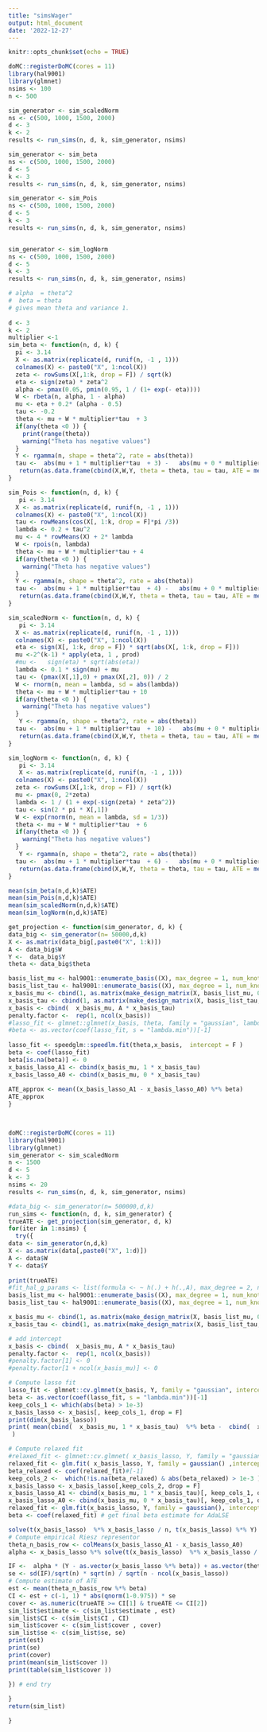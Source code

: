 ```yaml
---
title: "simsWager"
output: html_document
date: '2022-12-27'
---
```


```r
knitr::opts_chunk$set(echo = TRUE)
```


```r
doMC::registerDoMC(cores = 11)
library(hal9001)
library(glmnet)
nsims <- 100
n <- 500

sim_generator <- sim_scaledNorm
ns <- c(500, 1000, 1500, 2000)
d <- 3
k <- 2
results <- run_sims(n, d, k, sim_generator, nsims) 

sim_generator <- sim_beta
ns <- c(500, 1000, 1500, 2000)
d <- 5
k <- 3
results <- run_sims(n, d, k, sim_generator, nsims) 

sim_generator <- sim_Pois
ns <- c(500, 1000, 1500, 2000)
d <- 5
k <- 3
results <- run_sims(n, d, k, sim_generator, nsims) 


sim_generator <- sim_logNorm
ns <- c(500, 1000, 1500, 2000)
d <- 5
k <- 3
results <- run_sims(n, d, k, sim_generator, nsims) 

```



```r
# alpha  = theta^2
#  beta = theta
# gives mean theta and variance 1.
 
d <- 3
k <- 2
multiplier <-1
sim_beta <- function(n, d, k) {
  pi <- 3.14
  X <- as.matrix(replicate(d, runif(n, -1 , 1)))
  colnames(X) <- paste0("X", 1:ncol(X))
  zeta <- rowSums(X[,1:k, drop = F]) / sqrt(k)
  eta <- sign(zeta) * zeta^2
  alpha <- pmax(0.05, pmin(0.95, 1 / (1+ exp(- eta))))
  W <- rbeta(n, alpha, 1 - alpha)
  mu <- eta + 0.2* (alpha - 0.5)
  tau <- -0.2
  theta <- mu + W * multiplier*tau  + 3
  if(any(theta <0 )) {
    print(range(theta))
    warning("Theta has negative values")
  }
  Y <- rgamma(n, shape = theta^2, rate = abs(theta))
  tau <-  abs(mu + 1 * multiplier*tau  + 3) -   abs(mu + 0 * multiplier*tau  + 3) 
   return(as.data.frame(cbind(X,W,Y, theta = theta, tau = tau, ATE = mean(tau))))
}

sim_Pois <- function(n, d, k) {
   pi <- 3.14
  X <- as.matrix(replicate(d, runif(n, -1 , 1)))
  colnames(X) <- paste0("X", 1:ncol(X))
  tau <- rowMeans(cos(X[, 1:k, drop = F]*pi /3))
  lambda <- 0.2 + tau^2
  mu <- 4 * rowMeans(X) + 2* lambda
  W <- rpois(n, lambda)
  theta <- mu + W * multiplier*tau + 4
  if(any(theta <0 )) {
    warning("Theta has negative values")
  }
  Y <- rgamma(n, shape = theta^2, rate = abs(theta))
  tau <-  abs(mu + 1 * multiplier*tau  + 4) -   abs(mu + 0 * multiplier*tau  + 4) 
   return(as.data.frame(cbind(X,W,Y, theta = theta, tau = tau, ATE = mean(tau))))
}

sim_scaledNorm <- function(n, d, k) {
   pi <- 3.14
  X <- as.matrix(replicate(d, runif(n, -1 , 1)))
  colnames(X) <- paste0("X", 1:ncol(X))
  eta <- sign(X[, 1:k, drop = F]) * sqrt(abs(X[, 1:k, drop = F]))
  mu <-2^(k-1) * apply(eta, 1 , prod)
  #mu <-   sign(eta) * sqrt(abs(eta))
  lambda <- 0.1 * sign(mu) + mu
  tau <- (pmax(X[,1],0) + pmax(X[,2], 0)) / 2
  W <- rnorm(n, mean = lambda, sd = abs(lambda))
  theta <- mu + W * multiplier*tau + 10
  if(any(theta <0 )) {
    warning("Theta has negative values")
  }
   Y <- rgamma(n, shape = theta^2, rate = abs(theta))
  tau <-  abs(mu + 1 * multiplier*tau  + 10) -   abs(mu + 0 * multiplier*tau  + 10) 
   return(as.data.frame(cbind(X,W,Y, theta = theta, tau = tau, ATE = mean(tau))))
}

sim_logNorm <- function(n, d, k) {
   pi <- 3.14
   X <- as.matrix(replicate(d, runif(n, -1 , 1)))
  colnames(X) <- paste0("X", 1:ncol(X))
  zeta <- rowSums(X[,1:k, drop = F]) / sqrt(k)
  mu <- pmax(0, 2*zeta)
  lambda <- 1 / (1 + exp(-sign(zeta) * zeta^2))
  tau <- sin(2 * pi * X[,1])
  W <- exp(rnorm(n, mean = lambda, sd = 1/3))
  theta <- mu + W * multiplier*tau  + 6
  if(any(theta <0 )) {
    warning("Theta has negative values")
  }
   Y <- rgamma(n, shape = theta^2, rate = abs(theta))
  tau <-  abs(mu + 1 * multiplier*tau  + 6) -   abs(mu + 0 * multiplier*tau  + 6) 
   return(as.data.frame(cbind(X,W,Y, theta = theta, tau = tau, ATE = mean(tau))))
}

mean(sim_beta(n,d,k)$ATE)
mean(sim_Pois(n,d,k)$ATE)
mean(sim_scaledNorm(n,d,k)$ATE)
mean(sim_logNorm(n,d,k)$ATE)
```


```r


get_projection <- function(sim_generator, d, k) {
data_big <- sim_generator(n= 50000,d,k)
X <- as.matrix(data_big[,paste0("X", 1:k)])
A <- data_big$W
Y <-  data_big$Y
theta <- data_big$theta

basis_list_mu <- hal9001::enumerate_basis((X), max_degree = 1, num_knots = c(100,1, 1 ), smoothness_orders =1)
basis_list_tau <- hal9001::enumerate_basis((X), max_degree = 1, num_knots = c(100,1), smoothness_orders = 1)
x_basis_mu <- cbind(1, as.matrix(make_design_matrix(X, basis_list_mu, 0.9))) 
x_basis_tau <- cbind(1, as.matrix(make_design_matrix(X, basis_list_tau, 0.9))) 
x_basis <- cbind(  x_basis_mu, A * x_basis_tau)
penalty.factor <-  rep(1, ncol(x_basis))
#lasso_fit <- glmnet::glmnet(x_basis, theta, family = "gaussian", lambda = 1e-10,  intercept = F,   standardize = FALSE)
#beta <- as.vector(coef(lasso_fit, s = "lambda.min"))[-1]
 
lasso_fit <- speedglm::speedlm.fit(theta,x_basis,  intercept = F )
beta <- coef(lasso_fit)
beta[is.na(beta)] <- 0
x_basis_lasso_A1 <- cbind(x_basis_mu, 1 * x_basis_tau)  
x_basis_lasso_A0 <- cbind(x_basis_mu, 0 * x_basis_tau) 
 
ATE_approx <- mean((x_basis_lasso_A1 - x_basis_lasso_A0) %*% beta)
ATE_approx
}

 
```

```r
doMC::registerDoMC(cores = 11)
library(hal9001)
library(glmnet)
sim_generator <- sim_scaledNorm
n <- 1500
d <- 5
k <- 3
nsims <- 20
results <- run_sims(n, d, k, sim_generator, nsims) 


```



```r
#data_big <- sim_generator(n= 500000,d,k)
run_sims <- function(n, d, k, sim_generator) {
trueATE <- get_projection(sim_generator, d, k)
for(iter in 1:nsims) {
  try({
data <- sim_generator(n,d,k)
X <- as.matrix(data[,paste0("X", 1:d)])
A <- data$W
Y <- data$Y
 
print(trueATE)
#fit_hal_g_params <- list(formula <- ~ h(.) + h(.,A), max_degree = 2, num_knots = c(20,20), smoothness_orders = 1)
basis_list_mu <- hal9001::enumerate_basis((X), max_degree = 1, num_knots = c(100,20, 1 ), smoothness_orders =1)
basis_list_tau <- hal9001::enumerate_basis((X), max_degree = 1, num_knots = c(100, 1), smoothness_orders = 1)

x_basis_mu <- cbind(1, as.matrix(make_design_matrix(X, basis_list_mu, 0.9))) 
x_basis_tau <- cbind(1, as.matrix(make_design_matrix(X, basis_list_tau, 0.9))) 

# add intercept
x_basis <- cbind(  x_basis_mu, A * x_basis_tau)
penalty.factor <-  rep(1, ncol(x_basis))
#penalty.factor[1] <- 0
#penalty.factor[1 + ncol(x_basis_mu)] <- 0

# Compute lasso fit
lasso_fit <- glmnet::cv.glmnet(x_basis, Y, family = "gaussian", intercept = F, penalty.factor = penalty.factor, relax = F, gamma = 0, parallel = T, standardize = FALSE)
beta <- as.vector(coef(lasso_fit, s = "lambda.min"))[-1]
keep_cols_1 <- which(abs(beta) > 1e-3)
x_basis_lasso <- x_basis[, keep_cols_1, drop = F]
print(dim(x_basis_lasso))
print( mean(cbind(  x_basis_mu, 1 * x_basis_tau)  %*% beta -  cbind(  x_basis_mu, 0 * x_basis_tau)  %*% beta)
 )

# Compute relaxed fit
#relaxed_fit <- glmnet::cv.glmnet( x_basis_lasso, Y, family = "gaussian" ,intercept = F) # screen hyper correlates variables just in case
relaxed_fit <- glm.fit( x_basis_lasso, Y, family = gaussian() ,intercept = F) 
beta_relaxed <- coef(relaxed_fit)#[-1]
keep_cols_2 <-  which(!is.na(beta_relaxed) & abs(beta_relaxed) > 1e-3 )
x_basis_lasso <- x_basis_lasso[,keep_cols_2, drop = F]
x_basis_lasso_A1 <- cbind(x_basis_mu, 1 * x_basis_tau)[, keep_cols_1, drop = F][, keep_cols_2, drop = F] 
x_basis_lasso_A0 <- cbind(x_basis_mu, 0 * x_basis_tau)[, keep_cols_1, drop = F][, keep_cols_2, drop = F] 
relaxed_fit <- glm.fit(x_basis_lasso, Y, family = gaussian(), intercept = F) # redo fit with uncorrelated variables
beta <- coef(relaxed_fit) # get final beta estimate for AdaLSE

solve(t(x_basis_lasso)  %*% x_basis_lasso / n, t(x_basis_lasso) %*% Y)
# Compute empirical Riesz representor
theta_n_basis_row <- colMeans(x_basis_lasso_A1 - x_basis_lasso_A0)
alpha <- x_basis_lasso %*% solve(t(x_basis_lasso)  %*% x_basis_lasso / n, theta_n_basis_row)

IF <-  alpha * (Y - as.vector(x_basis_lasso %*% beta)) + as.vector(theta_n_basis_row %*% beta) - mean(theta_n_basis_row %*% beta)
se <- sd(IF)/sqrt(n) * sqrt(n) / sqrt(n - ncol(x_basis_lasso))
# Compute estimate of ATE
est <- mean(theta_n_basis_row %*% beta)
CI <- est + c(-1, 1) * abs(qnorm(1-0.975)) * se
cover <- as.numeric(trueATE >= CI[1] & trueATE <= CI[2])
sim_list$estimate <- c(sim_list$estimate , est)
sim_list$CI <- c(sim_list$CI , CI)
sim_list$cover <- c(sim_list$cover , cover)
sim_list$se <- c(sim_list$se, se)
print(est)
print(se)
print(cover)
print(mean(sim_list$cover ))
print(table(sim_list$cover ))

}) # end try
  
}
return(sim_list)

}
 
 
```










